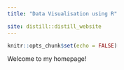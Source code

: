 ```yaml
---
title: "Data Visualisation using R"

site: distill::distill_website
---
```


```r
knitr::opts_chunk$set(echo = FALSE)

```

Welcome to my homepage! 
